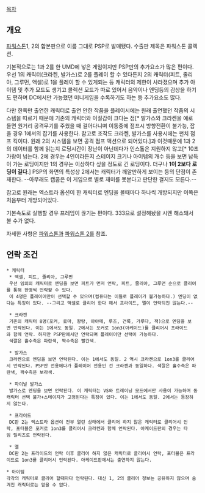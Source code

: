[[목차]]

== 개요 ==

[[파워스톤]]1, 2의 합본판으로 이름 그대로 PSP로 발매됐다. 수출판 제목은 파워스톤 콜렉션.

기본적으로는 1과 2를 한 UMD에 넣은 게임이지만 PSP만의 추가요소가 많은 편이다. 우선 1의 캐릭터(크라켄, 발가스)로 2를 플레이 할 수 있다든지 2의 캐릭터(피트, 줄리아, 그루먼, 액셀)로 1을 플레이 할 수 있게되는 등 캐릭터의 제한이 사라졌으며 추가 아이템 및 추가 모드도 생기고 콜렉션 모드가 따로 있어서 음악이나 엔딩등의 감상을 하기도 편하며 DC에서만 가능했던 미니게임을 수록하기도 하는 등 추가요소도 많다.

다만 한쪽만 출연한 캐릭터로 출연 안한 작품을 플레이시에는 원래 출연했던 작품의 시스템을 따르기 때문에 기존의 캐릭터와 이질감이 크다는 점[* 발가스와 크라켄을 예로 들면 원거리 공격무기를 주웠을 때 걸어다니며 이동중에 점프시 방향전환이 불가능, 잡을 경우 1에서의 잡기를 사용한다. 참고로 조작도 크라켄, 발가스를 사용시에는 펀치 점프 킥이다. 원래 2의 시스템을 보면 공격 점프 액션으로 되어있다.]과 이것때문에 1과 2의 데이터를 함께 읽는지 로딩시간이 장난이 아닌데다가 인스톨은 지원하지 않고[* 10초가랑이 넘는다. 2에 경우는 4인이라든지 스테이지 크기나 아이템의 개수 등을 보면 납득이 가는 로딩이지만 1의 경우는 이상하다 싶을 정도로 긴 로딩이다. 더구나 '''1이 2보다 로딩이 길다'''.] PSP의 화면의 특성상 2에서는 캐릭터가 깨알만하게 보이는 등의 단점이 존재한다. --아무래도 캡콤은 이 게임으로 별로 재미를 못본다고 판단한 걸지도 모른다.--

참고로 원래는 엑스트라 옵션이 한 캐릭터로 엔딩을 볼때마다 하나씩 개방되지만 이쪽은 처음부터 개방되어있다.

기본속도로 실행할 경우 프레임이 끊기는 편이다. 333으로 설정해놨을 시엔 해소돼서 볼 수가 없다.

자세한 사항은 [[파워스톤]]과 [[파워스톤 2]]를 참조.

== 언락 조건 ==
 * 캐릭터
  * 액셀, 피트, 줄리아, 그루먼
  우선 임의의 캐릭터로 엔딩을 보면 피트가 먼저 언락, 피트, 줄리아, 그루먼 순으로 클리어를 통해 한명씩 언락할 수 있다.
  이 4명은 플레이어만이 선택할 수 있으며(컴퓨터는 이들로 플레이가 불가능하다.) 엔딩이 없다는 특징이 있다. --그리고 액셀로 클리어 한다 해서 프라이드, 멜이 언락되진 않는다.--

  * 크라켄
  기존의 캐릭터 8명(포커, 료마, 왕탕, 아야메, 루즈, 건록, 가루다, 잭)으로 엔딩을 보면 언락된다. 이는 1에서도 동일. 2에서는 포커로 1on3(아케이드)를 클리어시 프라이드와 함께 언락. 하지만 PSP판에서만 언락되며 플레이어만 선택이 가능하다.
  색깔은 홀수측은 파란색, 짝수측은 빨간색.

  * 발가스
  크라켄으로 엔딩을 보면 언락된다. 이는 1에서도 동일. 2 역시 크라켄으로 1on3를 클리어시 언락된다. PSP판 전용에다가 플레이어 전용인 건 크라켄과 동일하다. 색깔은 홀수측은 파란색, 짝수측은 보라색.

  * 파이널 발가스
  발가스로 엔딩을 보면 언락된다. 이 캐릭터는 VS와 트레이닝 모드에서만 사용이 가능하며 동캐릭터 선택 불가+스테이지가 고정된다는 특징이 있다. 이는 1에서도 동일. 2에서는 등장하지 않는다.

  * 프라이드 
  DC판 2는 엑스트라 옵션이 전부 열린 상태에서 클리어 하지 않은 캐릭터로 클리어시 언락, 포터블은 포커로 1on3를 클리어시 크라켄과 함께 언락된다. 아케이드판의 경우는 타임 릴리즈로 언락된다.

  * 멜
  DC판 2는 프라이드의 언락 이후 클리어 하지 않은 캐릭터로 클리어시 언락, 포터블은 프라이드로 1on3를 클리어시 언락된다. 아케이드판에서는 출연하지 않는다.

 * 아이템
 각각의 캐릭터로 클리어 할때마다 언락된다. 대신 1, 2의 클리어 정보는 공유하지 않으며 숨겨진 캐릭터로는 얻을 수 없다.
